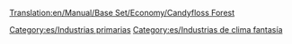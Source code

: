 [[Translation:en/Manual/Base Set/Economy/Candyfloss Forest]]

{{es/Industrias| nombre=Bosque de algodón dulce
| imagen=CandyflossForest.png
| climas=[[es/Fantasía|Fantasía]]
| acepta=Nada
| produce=[[es/Manual/Base Set/Economy/Algodón dulce|Algodón dulce]]
| notas=No existe en otros [[es/clima|climas]]
}}

[[Category:es/Industrias primarias]]
[[Category:es/Industrias de clima fantasía]]
